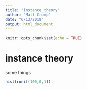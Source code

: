 ```yaml
---
title: "Instance_theory"
author: "Matt Crump"
date: "6/13/2018"
output: html_document
---
```


```r
knitr::opts_chunk$set(echo = TRUE)
```

# instance theory

some things

```r

hist(runif(100,0,1))

```